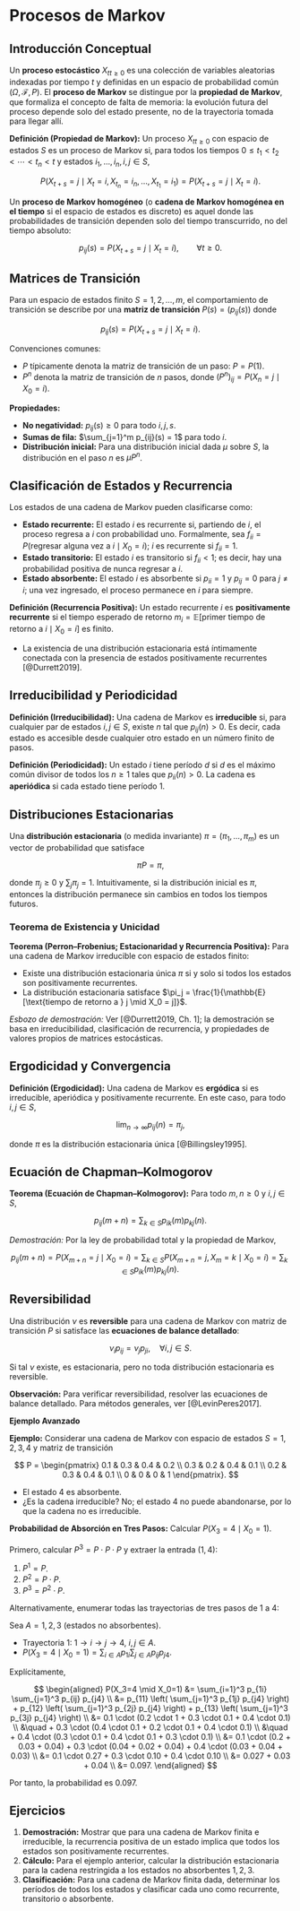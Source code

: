 # Procesos de Markov

## Introducción Conceptual

Un **proceso estocástico** ${X_t}_{t \geq 0}$ es una colección de variables aleatorias indexadas por tiempo $t$ y definidas en un espacio de probabilidad común $(\Omega, \mathcal{F}, P)$. El **proceso de Markov** se distingue por la **propiedad de Markov**, que formaliza el concepto de falta de memoria: la evolución futura del proceso depende solo del estado presente, no de la trayectoria tomada para llegar allí.

**Definición (Propiedad de Markov):**
Un proceso ${X_t}_{t \geq 0}$ con espacio de estados $S$ es un proceso de Markov si, para todos los tiempos $0 \leq t_1 < t_2 < \cdots < t_n < t$ y estados $i_1, \dots, i_n, i, j \in S$,

$$
P(X_{t+s} = j \mid X_t = i, X_{t_n} = i_n, \dots, X_{t_1} = i_1) = P(X_{t+s} = j \mid X_t = i).
$$

Un **proceso de Markov homogéneo** (o **cadena de Markov homogénea en el tiempo** si el espacio de estados es discreto) es aquel donde las probabilidades de transición dependen solo del tiempo transcurrido, no del tiempo absoluto:

$$
p_{ij}(s) = P(X_{t+s} = j \mid X_t = i), \qquad \forall t \geq 0.
$$

## Matrices de Transición

Para un espacio de estados finito $S = {1, 2, \ldots, m}$, el comportamiento de transición se describe por una **matriz de transición** $P(s) = (p_{ij}(s))$ donde

$$
p_{ij}(s) = P(X_{t+s} = j \mid X_t = i).
$$

Convenciones comunes:

* $P$ típicamente denota la matriz de transición de un paso: $P = P(1)$.
* $P^n$ denota la matriz de transición de $n$ pasos, donde $(P^n)_{ij} = P(X_{n} = j \mid X_0 = i)$.

**Propiedades:**

* **No negatividad:** $p_{ij}(s) \geq 0$ para todo $i,j,s$.
* **Sumas de fila:** $\sum_{j=1}^m p_{ij}(s) = 1$ para todo $i$.
* **Distribución inicial:** Para una distribución inicial dada $\mu$ sobre $S$, la distribución en el paso $n$ es $\mu P^n$.

## Clasificación de Estados y Recurrencia

Los estados de una cadena de Markov pueden clasificarse como:

* **Estado recurrente:** El estado $i$ es recurrente si, partiendo de $i$, el proceso regresa a $i$ con probabilidad uno. Formalmente, sea $f_{ii} = P(\text{regresar alguna vez a } i \mid X_0 = i)$; $i$ es recurrente si $f_{ii} = 1$.
* **Estado transitorio:** El estado $i$ es transitorio si $f_{ii} < 1$; es decir, hay una probabilidad positiva de nunca regresar a $i$.
* **Estado absorbente:** El estado $i$ es absorbente si $p_{ii} = 1$ y $p_{ij} = 0$ para $j \neq i$; una vez ingresado, el proceso permanece en $i$ para siempre.

**Definición (Recurrencia Positiva):**
Un estado recurrente $i$ es **positivamente recurrente** si el tiempo esperado de retorno $m_i = \mathbb{E}[\text{primer tiempo de retorno a } i \mid X_0 = i]$ es finito.

* La existencia de una distribución estacionaria está íntimamente conectada con la presencia de estados positivamente recurrentes [@Durrett2019].

## Irreducibilidad y Periodicidad

**Definición (Irreducibilidad):**
Una cadena de Markov es **irreducible** si, para cualquier par de estados $i,j \in S$, existe $n$ tal que $p_{ij}(n) > 0$. Es decir, cada estado es accesible desde cualquier otro estado en un número finito de pasos.

**Definición (Periodicidad):**
Un estado $i$ tiene período $d$ si $d$ es el máximo común divisor de todos los $n \geq 1$ tales que $p_{ii}(n) > 0$. La cadena es **aperiódica** si cada estado tiene período 1.

## Distribuciones Estacionarias

Una **distribución estacionaria** (o medida invariante) $\pi = (\pi_1, \ldots, \pi_m)$ es un vector de probabilidad que satisface

$$
\pi P = \pi,
$$

donde $\pi_j \geq 0$ y $\sum_j \pi_j = 1$. Intuitivamente, si la distribución inicial es $\pi$, entonces la distribución permanece sin cambios en todos los tiempos futuros.

### Teorema de Existencia y Unicidad

**Teorema (Perron–Frobenius; Estacionaridad y Recurrencia Positiva):**
Para una cadena de Markov irreducible con espacio de estados finito:

* Existe una distribución estacionaria única $\pi$ si y solo si todos los estados son positivamente recurrentes.
* La distribución estacionaria satisface $\pi_j = \frac{1}{\mathbb{E}[\text{tiempo de retorno a } j \mid X_0 = j]}$.

*Esbozo de demostración:* Ver [@Durrett2019, Ch. 1]; la demostración se basa en irreducibilidad, clasificación de recurrencia, y propiedades de valores propios de matrices estocásticas.

## Ergodicidad y Convergencia

**Definición (Ergodicidad):**
Una cadena de Markov es **ergódica** si es irreducible, aperiódica y positivamente recurrente. En este caso, para todo $i,j \in S$,

$$
\lim_{n \to \infty} p_{ij}(n) = \pi_j,
$$

donde $\pi$ es la distribución estacionaria única [@Billingsley1995].

## Ecuación de Chapman–Kolmogorov

**Teorema (Ecuación de Chapman–Kolmogorov):**
Para todo $m, n \geq 0$ y $i,j \in S$,

$$
p_{ij}(m+n) = \sum_{k \in S} p_{ik}(m) p_{kj}(n).
$$

*Demostración:*
Por la ley de probabilidad total y la propiedad de Markov,

$$
p_{ij}(m+n) = P(X_{m+n} = j \mid X_0 = i) = \sum_{k \in S} P(X_{m+n} = j, X_m = k \mid X_0 = i) = \sum_{k \in S} p_{ik}(m) p_{kj}(n).
$$

## Reversibilidad

Una distribución $\nu$ es **reversible** para una cadena de Markov con matriz de transición $P$ si satisface las **ecuaciones de balance detallado**:

$$
\nu_i p_{ij} = \nu_j p_{ji}, \quad \forall i,j \in S.
$$

Si tal $\nu$ existe, es estacionaria, pero no toda distribución estacionaria es reversible.

**Observación:**
Para verificar reversibilidad, resolver las ecuaciones de balance detallado. Para métodos generales, ver [@LevinPeres2017].

**Ejemplo Avanzado**

**Ejemplo:**
Considerar una cadena de Markov con espacio de estados $S = {1,2,3,4}$ y matriz de transición

$$
P = \begin{pmatrix}
0.1 & 0.3 & 0.4 & 0.2 \\
0.3 & 0.2 & 0.4 & 0.1 \\
0.2 & 0.3 & 0.4 & 0.1 \\
0 & 0 & 0 & 1
\end{pmatrix}.
$$

* El estado 4 es absorbente.
* ¿Es la cadena irreducible?
  No; el estado 4 no puede abandonarse, por lo que la cadena no es irreducible.

**Probabilidad de Absorción en Tres Pasos:**
Calcular $P(X_3 = 4 \mid X_0 = 1)$.

Primero, calcular $P^3 = P \cdot P \cdot P$ y extraer la entrada $(1,4)$:

1. $P^1 = P$.
2. $P^2 = P \cdot P$.
3. $P^3 = P^2 \cdot P$.

Alternativamente, enumerar todas las trayectorias de tres pasos de 1 a 4:

Sea $A = {1,2,3}$ (estados no absorbentes).

* Trayectoria 1: $1 \rightarrow i \rightarrow j \rightarrow 4$, $i,j \in A$.
* $P(X_3=4 \mid X_0=1) = \sum_{i \in A} p_{1i} \sum_{j \in A} p_{ij} p_{j4}$.

Explícitamente,

$$
\begin{aligned}
P(X_3=4 \mid X_0=1) &= \sum_{i=1}^3 p_{1i} \sum_{j=1}^3 p_{ij} p_{j4} \\
&= p_{11} \left( \sum_{j=1}^3 p_{1j} p_{j4} \right) + p_{12} \left( \sum_{j=1}^3 p_{2j} p_{j4} \right) + p_{13} \left( \sum_{j=1}^3 p_{3j} p_{j4} \right) \\
&= 0.1 \cdot (0.2 \cdot 1 + 0.3 \cdot 0.1 + 0.4 \cdot 0.1) \\
&\quad + 0.3 \cdot (0.4 \cdot 0.1 + 0.2 \cdot 0.1 + 0.4 \cdot 0.1) \\
&\quad + 0.4 \cdot (0.3 \cdot 0.1 + 0.4 \cdot 0.1 + 0.3 \cdot 0.1) \\
&= 0.1 \cdot (0.2 + 0.03 + 0.04) + 0.3 \cdot (0.04 + 0.02 + 0.04) + 0.4 \cdot (0.03 + 0.04 + 0.03) \\
&= 0.1 \cdot 0.27 + 0.3 \cdot 0.10 + 0.4 \cdot 0.10 \\
&= 0.027 + 0.03 + 0.04 \\
&= 0.097.
\end{aligned}
$$

Por tanto, la probabilidad es $0.097$.

## Ejercicios

1. **Demostración:** Mostrar que para una cadena de Markov finita e irreducible, la recurrencia positiva de un estado implica que todos los estados son positivamente recurrentes.
2. **Cálculo:** Para el ejemplo anterior, calcular la distribución estacionaria para la cadena restringida a los estados no absorbentes ${1,2,3}$.
3. **Clasificación:** Para una cadena de Markov finita dada, determinar los períodos de todos los estados y clasificar cada uno como recurrente, transitorio o absorbente.
